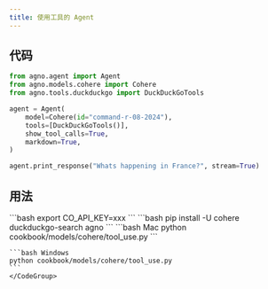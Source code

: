 ```yaml
---
title: 使用工具的 Agent
---
```


## 代码

```python cookbook/models/cohere/tool_use.py
from agno.agent import Agent
from agno.models.cohere import Cohere
from agno.tools.duckduckgo import DuckDuckGoTools

agent = Agent(
    model=Cohere(id="command-r-08-2024"),
    tools=[DuckDuckGoTools()],
    show_tool_calls=True,
    markdown=True,
)

agent.print_response("Whats happening in France?", stream=True)
```

## 用法

<Steps>
  <Snippet file="create-venv-step.mdx" />

  <Step title="设置您的 API 密钥">
    ```bash
    export CO_API_KEY=xxx
    ```
  </Step>

  <Step title="安装库">
    ```bash
    pip install -U cohere duckduckgo-search agno
    ```
  </Step>

  <Step title="运行 Agent">
    <CodeGroup>
    ```bash Mac
    python cookbook/models/cohere/tool_use.py
    ```

    ```bash Windows
    python cookbook/models/cohere/tool_use.py
    ```
    </CodeGroup>
  </Step>
</Steps>